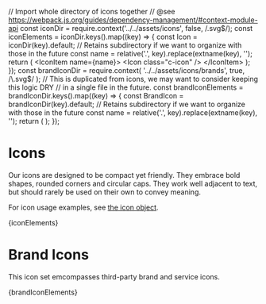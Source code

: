 // Import whole directory of icons together
// @see https://webpack.js.org/guides/dependency-management/#context-module-api
const iconDir = require.context('../../assets/icons', false, /\.svg$/);
const iconElements = iconDir.keys().map((key) => {
  const Icon = iconDir(key).default;
  // Retains subdirectory if we want to organize with those in the future
  const name = relative('.', key).replace(extname(key), '');
  return (
    <IconItem name={name}>
      <Icon class="c-icon" />
    </IconItem>
  );
});
const brandIconDir = require.context(
  '../../assets/icons/brands',
  true,
  /\.svg$/
);
// This is duplicated from icons, we may want to consider keeping this logic DRY
// in a single file in the future.
const brandIconElements = brandIconDir.keys().map((key) => {
  const BrandIcon = brandIconDir(key).default;
  // Retains subdirectory if we want to organize with those in the future
  const name = relative('.', key).replace(extname(key), '');
  return (
    <IconItem name={name}>
      <BrandIcon class="c-icon" />
    </IconItem>
  );
});

<Meta title="Design/Icons" />

# Icons

Our icons are designed to be compact yet friendly. They embrace bold shapes, rounded corners and circular caps. They work well adjacent to text, but should rarely be used on their own to convey meaning.

For icon usage examples, see [the icon object](/?path=/docs/components-icon--basic).

<IconGallery>{iconElements}</IconGallery>

# Brand Icons

This icon set emcompasses third-party brand and service icons.

<IconGallery>{brandIconElements}</IconGallery>
